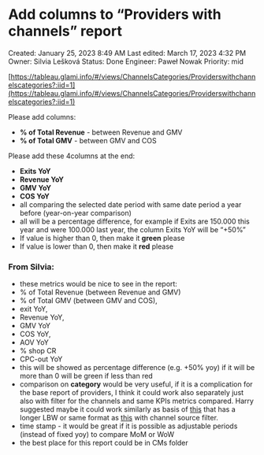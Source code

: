 # Add columns to “Providers with channels” report

Created: January 25, 2023 8:49 AM
Last edited: March 17, 2023 4:32 PM
Owner: Silvia Lešková
Status: Done
Engineer: Paweł Nowak
Priority: mid

[https://tableau.glami.info/#/views/ChannelsCategories/Providerswithchannelscategories?:iid=1](https://tableau.glami.info/#/views/ChannelsCategories/Providerswithchannelscategories?:iid=1)

Please add columns:

- **% of Total Revenue** - between Revenue and GMV
- **% of Total GMV** - between GMV and COS

Please add these 4columns at the end:

- **Exits YoY**
- **Revenue YoY**
- **GMV YoY**
- **COS YoY**
- all comparing the selected date period with same date period a year before (year-on-year comparison)
- all will be a percentage difference, for example if Exits are 150.000 this year and were 100.000 last year, the column Exits YoY will be “+50%”
- If value is higher than 0, then make it **green** please
- If value is lower than 0, then make it **red** please

### From Silvia:

- these metrics would be nice to see in the report:
- % of Total Revenue (between Revenue and GMV)
- % of Total GMV (between GMV and COS),
- exit YoY,
- Revenue YoY,
- GMV YoY
- COS YoY,
- AOV YoY
- % shop CR
- CPC-out YoY
- this will be showed as percentage difference (e.g. +50% yoy) if it will be more than 0 will be green if less than red
- comparison on **category** would be very useful, if it is a complication for the base report of providers, I think it could work also separately just also with filter for the channels and same KPIs metrics compared. Harry suggested maybe it could work similarly as basis of [this](https://tableau.glami.info/#/views/ChannelsCategories/Categorieswithchannelsandproviders?:iid=2) that has a longer LBW or same format as [this](https://tableau.glami.info/#/views/ProviderPerformanceReport/Periodcomparison-Top30graphs?:iid=1) with channel source filter.
- time stamp - it would be great if it is possible as adjustable periods (instead of fixed yoy) to compare MoM or WoW
- the best place for this report could be in CMs folder